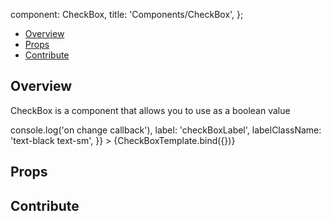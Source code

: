 
  component: CheckBox,
  title: 'Components/CheckBox',
};

<Meta
  title="Components/CheckBox"
  component={CheckBox}
/>


<Heading
  title="CheckBox"
  componentRelativePath="CheckBox/CheckBox.tsx"
/>

- [Overview](#overview)
- [Props](#props)
- [Contribute](#contribute)

## Overview

CheckBox is a component that allows you to use as a boolean value

<Canvas>
  <Story
    name="Overview"
    args={{
      checked: false,
      onChange: () => console.log('on change callback'),
      label: 'checkBoxLabel',
      labelClassName: 'text-black text-sm',
    }}
  >
    {CheckBoxTemplate.bind({})}
  </Story>
</Canvas>

## Props

<ArgsTable of={CheckBox} />

## Contribute

<Footer componentRelativePath="CheckBox/__stories__/CheckBox.stories.mdx" />

